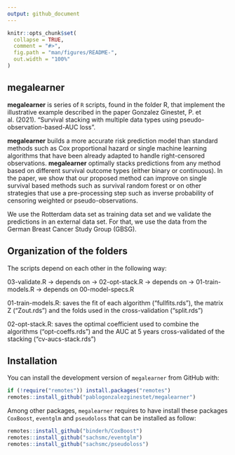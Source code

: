 ```yaml
---
output: github_document
---
```


<!-- README.md is generated from README.Rmd. Please edit that file -->

```r
knitr::opts_chunk$set(
  collapse = TRUE,
  comment = "#>",
  fig.path = "man/figures/README-",
  out.width = "100%"
)
```

## megalearner 

<!-- badges: start -->
<!-- badges: end -->

 **megalearner** is series of `R` scripts, found in the folder R, that implement the illustrative example described in the paper Gonzalez Ginestet, P. et al. (2021). "Survival stacking with multiple data types using pseudo-observation-based-AUC loss".
 
**megalearner** builds a more accurate risk prediction model than standard methods such as Cox proportional hazard or single machine learning algorithms that have been already adapted to handle right-censored observations.
**megalearner** optimally stacks predictions from any method based on different survival outcome types (either binary or continuous). In the paper, we show that our proposed method can improve on single survival based methods such as survival random forest or on other strategies that use a pre-processing step such as inverse probability of censoring weighted or pseudo-observations.

We use the Rotterdam data set as training data set and we validate the predictions in an external data set. For that, we use the data from the German Breast Cancer Study Group (GBSG).

## Organization of the folders

The scripts depend on each other in the following way: 

03-validate.R -> depends on -> 02-opt-stack.R -> depends on -> 01-train-models.R -> depends on 00-model-specs.R

01-train-models.R: saves the fit of each algorithm ("fullfits.rds"), the matrix Z ("Zout.rds") and the folds used in the cross-validation ("split.rds")

02-opt-stack.R: saves the optimal coefficient used to combine the algorithms ("opt-coeffs.rds") and the AUC at 5 years cross-validated of the stacking ("cv-aucs-stack.rds")

## Installation

You can install the development version of `megalearner` from GitHub with:

``` r
if (!require("remotes")) install.packages("remotes")
remotes::install_github("pablogonzalezginestet/megalearner")

```

Among other packages, `megalearner` requires to have install these packages `CoxBoost`, `eventglm` and `pseudoloss` that can be installed as follow:

``` r
remotes::install_github("binderh/CoxBoost")
remotes::install_github("sachsmc/eventglm")
remotes::install_github("sachsmc/pseudoloss")
```

